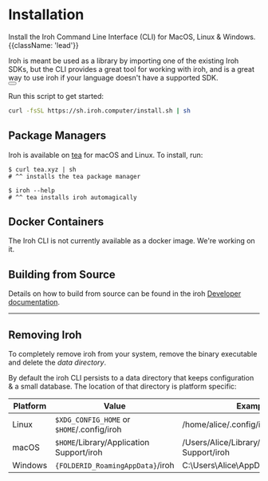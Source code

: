 

# Installation

Install the Iroh Command Line Interface (CLI) for MacOS, Linux & Windows. {{className: 'lead'}}


<Note>
Iroh is meant be used as a library by importing one of the existing Iroh SDKs, but the CLI provides a great tool for working with iroh, and is a great way to use iroh if your language doesn't have a supported SDK.

<div className="not-prose mb-16 mt-6 flex gap-3">
  <Button href="/docs/sdks" arrow="right" variant="text" children="Explore SDKs" />
</div>
</Note>


Run this script to get started:
```bash
curl -fsSL https://sh.iroh.computer/install.sh | sh
```


## Package Managers

Iroh is available on [tea](https://tea.xyz/) for macOS and Linux. To install, run:

```
$ curl tea.xyz | sh
# ^^ installs the tea package manager

$ iroh --help
# ^^ tea installs iroh automagically
```

## Docker Containers

The Iroh CLI is not currently available as a docker image. We're working on it.

## Building from Source
Details on how to build from source can be found in the iroh [Developer documentation](https://github.com/n0-computer/iroh).

---

## Removing Iroh
To completely remove iroh from your system, remove the binary executable and delete the _data directory_.

By default the iroh CLI persists to a data directory that keeps configuration & a small database. The location of that directory is platform specific:

| Platform | Value                                 | Example                          |
| -------- | ------------------------------------- | -------------------------------- |
| Linux    | `$XDG_CONFIG_HOME` or `$HOME`/.config/iroh | /home/alice/.config/iroh              |
| macOS    | `$HOME`/Library/Application Support/iroh   | /Users/Alice/Library/Application Support/iroh |
| Windows  | `{FOLDERID_RoamingAppData}`/iroh           | C:\Users\Alice\AppData\Roaming\iroh   |

